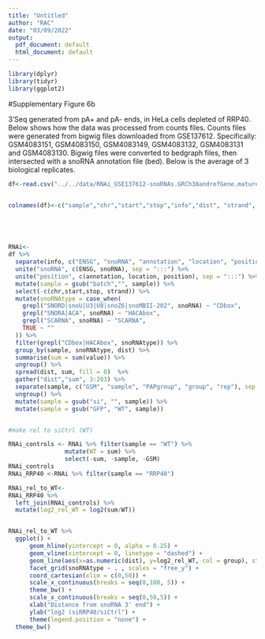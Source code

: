 ```yaml
---
title: "Untitled"
author: "RAC"
date: "03/09/2022"
output:
  pdf_document: default
  html_document: default
---
```


```r
library(dplyr)
library(tidyr)
library(ggplot2)

```


#Supplementary Figure 6b

3'Seq generated from pA+ and pA- ends, in HeLa cells depleted of RRP40. Below shows how the data was processed from counts files. Counts files were generated from bigwig files downloaded from GSE137612. 
Specifically: GSM4083151, GSM4083150, GSM4083149, GSM4083132, GSM4083131 and GSM4083130. Bigwig files were converted to bedgraph files, then intersected with a snoRNA annotation file (bed). Below is the average of 3 biological replicates. 

```r

df<-read.csv("../../data/RNAi_GSE137612-snoRNAs.GRCh38andrefGene.mature.3end.100ntupdown.binN201.sense.count", header = F, sep = "\t")


colnames(df)<-c("sample","chr","start","stop","info","dist", "strand", "value")





RNAi<-
df %>% 
  separate(info, c("ENSG", "snoRNA", "annotation", "location", "position"), sep = ":::") %>% 
  unite("snoRNA", c(ENSG, snoRNA), sep = ":::") %>% 
  unite("position", c(annotation, location, position), sep = ":::") %>% 
  mutate(sample = gsub("batch","", sample)) %>% 
  select(-c(chr,start,stop, strand)) %>% 
  mutate(snoRNAtype = case_when(
    grepl("SNORD|snoU|U3|U8|snoZ6|snoMBII-202", snoRNA) ~ "CDbox",
    grepl("SNORA|ACA", snoRNA) ~ "HACAbox",
    grepl("SCARNA", snoRNA) ~ "SCARNA",
    TRUE ~ ""
  )) %>% 
  filter(grepl("CDbox|HACAbox", snoRNAtype)) %>% 
  group_by(sample, snoRNAtype, dist) %>%
  summarise(sum = sum(value)) %>% 
  ungroup() %>%
  spread(dist, sum, fill = 0)  %>% 
  gather("dist","sum", 3:203) %>% 
  separate(sample, c("GSM", "sample", "PAPgroup", "group", "rep"), sep = "_") %>%
  ungroup() %>% 
  mutate(sample = gsub("si", "", sample)) %>% 
  mutate(sample = gsub("GFP", "WT", sample))


#make rel to siCtrl (WT)

RNAi_controls <- RNAi %>% filter(sample == "WT") %>% 
                mutate(WT = sum) %>% 
                select(-sum, -sample, -GSM)
RNAi_controls
RNAi_RRP40 <-RNAi %>% filter(sample == "RRP40")

RNAi_rel_to_WT<-
RNAi_RRP40 %>%
  left_join(RNAi_controls) %>%
  mutate(log2_rel_WT = log2(sum/WT)) 


RNAi_rel_to_WT %>%
  ggplot() +
      geom_hline(yintercept = 0, alpha = 0.25) + 
      geom_vline(xintercept = 0, linetype = "dashed") +
      geom_line(aes(x=as.numeric(dist), y=log2_rel_WT, col = group), stat = "summary", size = 1) +
      facet_grid(snoRNAtype ~ . , scales = "free_y") +
      coord_cartesian(xlim = c(0,50)) +
      scale_x_continuous(breaks = seq(0,100, 5)) + 
      theme_bw() + 
      scale_x_continuous(breaks = seq(0,50,5)) + 
      xlab("Distance from snoRNA 3' end") + 
      ylab("log2 (siRRP40/siCtrl") + 
      theme(legend.position = "none") + 
  theme_bw()
```



